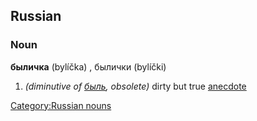 ==Russian==

===Noun===
'''быличка''' (bylíčka) {{f}}, былички (bylíčki) {{p}}

#''(diminutive of [[быль]], obsоlete)'' dirty but true [[anecdote]]

[[Category:Russian nouns]]
